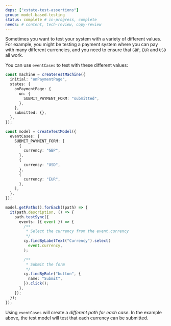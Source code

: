 ```yaml
---
deps: ["xstate-test-assertions"]
group: model-based-testing
status: complete # in-progress, complete
needs: # content, tech-review, copy-review
---
```


Sometimes you want to test your system with a variety of different values. For example, you might be testing a payment system where you can pay with many different currencies, and you need to ensure that `GBP`, `EUR` and `USD` all work.

You can use `eventCases` to test with these different values:

```ts
const machine = createTestMachine({
  initial: "onPaymentPage",
  states: {
    onPaymentPage: {
      on: {
        SUBMIT_PAYMENT_FORM: "submitted",
      },
    },
    submitted: {},
  },
});

const model = createTestModel({
  eventCases: {
    SUBMIT_PAYMENT_FORM: [
      {
        currency: "GBP",
      },
      {
        currency: "USD",
      },
      {
        currency: "EUR",
      },
    ],
  },
});

model.getPaths().forEach((path) => {
  it(path.description, () => {
    path.testSync({
      events: ({ event }) => {
        /**
         * Select the currency from the event.currency
         */
        cy.findByLabelText("Currency").select(
          event.currency,
        );

        /**
         * Submit the form
         */
        cy.findByRole("button", {
          name: "Submit",
        }).click();
      },
    });
  });
});
```

Using `eventCases` will create a _different path for each case_. In the example above, the test model will test that each currency can be submitted.
